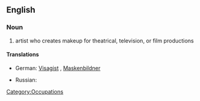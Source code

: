 ==English==

===Noun===
{{en-noun}}

# artist who creates makeup for theatrical, television, or film productions

====Translations====
{{trans-top|artist who creates makeup for theatrical, television, or film productions}}
*German: [[Visagist]] {{m}}, [[Maskenbildner]] {{m}}
{{trans-mid}}
* Russian: {{t+|ru|гримёр|m|tr=grimjór|sc=Cyrl}}
{{trans-bottom}}

[[Category:Occupations]]